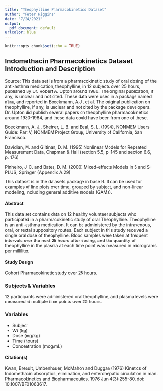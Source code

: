 ```yaml
---
title: "Theophylline Pharmacokinetics Dataset"
author: "Peter Higgins"
date: "7/24/2021"
output: 
  pdf_document: default
urlcolor: blue
---
```


```r
knitr::opts_chunk$set(echo = TRUE)
```


## Indomethacin Pharmacokinetics Dataset Introduction and Description

Source: This data set is from a pharmacokinetic study of oral dosing of the anti-asthma medication, theophylline, in 12 subjects over 25 hours, published By Dr. Robert A. Upton around 1980. The original publication, if any, is unclear and not cited. These data were used in a package named `nlme`, and reported in Boeckmann, A.J., et al. The original publication on theophylline, if any, is unclear and not cited by the package developers. Dr. Upton did publish several papers on theophylline pharmacokinetics around 1980-1984, and these data could have been from one of these.
 
 Boeckmann, A. J., Sheiner, L. B. and Beal, S. L. (1994), NONMEM Users Guide: Part V, NONMEM Project Group, University of California, San Francisco.
 
 Davidian, M. and Giltinan, D. M. (1995) Nonlinear Models for Repeated Measurement Data, Chapman & Hall (section 5.5, p. 145 and section 6.6, p. 176)
 
 Pinheiro, J. C. and Bates, D. M. (2000) Mixed-effects Models in S and S-PLUS, Springer (Appendix A.29)

This dataset is in the datasets package in base R. It can be used for examples of line plots over time, grouped by subject, and non-linear modeling, including general additive models (GAMs).
 
#### Abstract

 This data set contains data on 12 healthy volunteer subjects who participated in a pharmacokinetic study of oral Theophylline. Theophylline is an anti-asthma medication. It can be administered by the intravenous, oral, or rectal suppository routes. Each subject in this study received a single oral dose of theophylline. Blood samples were taken at frequent intervals over the next 25 hours after dosing, and the quantity of theophylline in the plasma at each time point was measured in micrograms per milliliter. 
<br>

#### Study Design

Cohort Pharmacokinetic study over 25 hours.

### Subjects & Variables

12 participants were administered oral theophylline, and plasma levels were measured at multiple time points over 25 hours.

### Variables

- Subject 
- Wt (kg)
- Dose (mg/kg)
- Time (hours)
- Concentration (mcg/mL)

#### Citation(s)

 Kwan, Breault, Umbenhauer, McMahon and Duggan (1976) Kinetics of Indomethacin absorption, elimination, and enterohepatic circulation in man. Pharmacokinetics and Biopharmaceutics. 1976 Jun;4(3):255-80.  doi: 10.1007/BF01063617.

